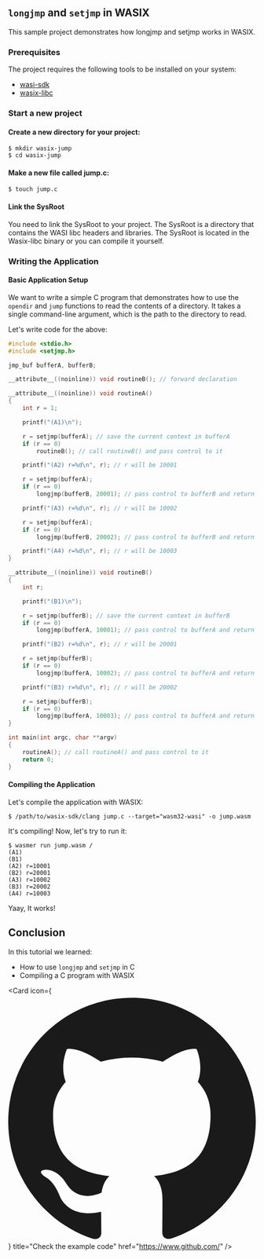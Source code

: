 ## `longjmp` and `setjmp` in WASIX

This sample project demonstrates how longjmp and setjmp works in WASIX.

### Prerequisites

The project requires the following tools to be installed on your system:

- [wasi-sdk](https://github.com/WebAssembly/wasi-sdk)
- [wasix-libc](https://github.com/wasix-org/wasix-libc)


<Steps>

### Start a new project

#### Create a new directory for your project:

```shell copy
$ mkdir wasix-jump
$ cd wasix-jump
```

#### Make a new file called jump.c:

```shell copy
$ touch jump.c
```

#### Link the SysRoot

<Callout type="info" emoji="ℹ️">
  You need to link the SysRoot to your project. The SysRoot is a directory that
  contains the WASI libc headers and libraries. The SysRoot is located in the
  Wasix-libc binary or you can compile it yourself.
</Callout>

### Writing the Application

#### Basic Application Setup

We want to write a simple C program that demonstrates how to use the `opendir` and `jump` functions to read the contents of a directory. It takes a single command-line argument, which is the path to the directory to read.

Let's write code for the above:

```c copy filename="jump.c"
#include <stdio.h>
#include <setjmp.h>

jmp_buf bufferA, bufferB;

__attribute__((noinline)) void routineB(); // forward declaration

__attribute__((noinline)) void routineA()
{
    int r = 1;

    printf("(A1)\n");

    r = setjmp(bufferA); // save the current context in bufferA
    if (r == 0)
        routineB(); // call routineB() and pass control to it

    printf("(A2) r=%d\n", r); // r will be 10001

    r = setjmp(bufferA);
    if (r == 0)
        longjmp(bufferB, 20001); // pass control to bufferB and return 20001

    printf("(A3) r=%d\n", r); // r will be 10002

    r = setjmp(bufferA);
    if (r == 0)
        longjmp(bufferB, 20002); // pass control to bufferB and return 20002

    printf("(A4) r=%d\n", r); // r will be 10003
}

__attribute__((noinline)) void routineB()
{
    int r;

    printf("(B1)\n");

    r = setjmp(bufferB); // save the current context in bufferB
    if (r == 0)
        longjmp(bufferA, 10001); // pass control to bufferA and return 10001

    printf("(B2) r=%d\n", r); // r will be 20001

    r = setjmp(bufferB);
    if (r == 0)
        longjmp(bufferA, 10002); // pass control to bufferA and return 10002

    printf("(B3) r=%d\n", r); // r will be 20002

    r = setjmp(bufferB);
    if (r == 0)
        longjmp(bufferA, 10003); // pass control to bufferA and return 10003
}

int main(int argc, char **argv)
{
    routineA(); // call routineA() and pass control to it
    return 0;
}
```

#### Compiling the Application

Let's compile the application with WASIX:

```shell
$ /path/to/wasix-sdk/clang jump.c --target="wasm32-wasi" -o jump.wasm
```

It's compiling! Now, let's try to run it:

```shell
$ wasmer run jump.wasm /
(A1)
(B1)
(A2) r=10001
(B2) r=20001
(A3) r=10002
(B3) r=20002
(A4) r=10003
```

Yaay, It works!

</Steps>

## Conclusion

In this tutorial we learned:

- How to use `longjmp` and `setjmp` in C
- Compiling a C program with WASIX


<Card
  icon={
    <svg viewBox="0 0 24 24" className=" transform scale-[120%] mr-2">
      <path
        fill="currentColor"
        d="M12 .297c-6.63 0-12 5.373-12 12 0 5.303 3.438 9.8 8.205 11.385.6.113.82-.258.82-.577 0-.285-.01-1.04-.015-2.04-3.338.724-4.042-1.61-4.042-1.61C4.422 18.07 3.633 17.7 3.633 17.7c-1.087-.744.084-.729.084-.729 1.205.084 1.838 1.236 1.838 1.236 1.07 1.835 2.809 1.305 3.495.998.108-.776.417-1.305.76-1.605-2.665-.3-5.466-1.332-5.466-5.93 0-1.31.465-2.38 1.235-3.22-.135-.303-.54-1.523.105-3.176 0 0 1.005-.322 3.3 1.23.96-.267 1.98-.399 3-.405 1.02.006 2.04.138 3 .405 2.28-1.552 3.285-1.23 3.285-1.23.645 1.653.24 2.873.12 3.176.765.84 1.23 1.91 1.23 3.22 0 4.61-2.805 5.625-5.475 5.92.42.36.81 1.096.81 2.22 0 1.606-.015 2.896-.015 3.286 0 .315.21.69.825.57C20.565 22.092 24 17.592 24 12.297c0-6.627-5.373-12-12-12"
      />
    </svg>
  }
  title="Check the example code"
  href="https://www.github.com/"
/>
